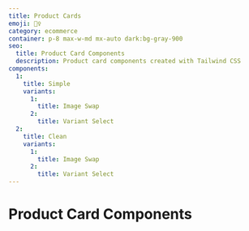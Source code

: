 ```yaml
---
title: Product Cards
emoji: 🙋‍♀️
category: ecommerce
container: p-8 max-w-md mx-auto dark:bg-gray-900
seo:
  title: Product Card Components
  description: Product card components created with Tailwind CSS
components:
  1:
    title: Simple
    variants:
      1:
        title: Image Swap
      2:
        title: Variant Select
  2:
    title: Clean
    variants:
      1:
        title: Image Swap
      2:
        title: Variant Select
---
```


# Product Card Components

<List
  componentsData={componentsArray}
  componentContainer={componentContainer}
/>
